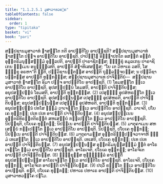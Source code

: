 ```yaml
---
title: "1.1.2.5.1 ມຸສາວາທວຄ຺ຄ"
tableOfContents: false
sidebar:
  order: 1
type: "tipitaka"
basket: "vi"
book: "pari"
---
```



<DynamicBreadcrumb />

<Division number="165" book="pari">

<Paragraph number="385" book="pari">
ສມ຺ປຊານມຸສາວາທໍ ຠາສນ຺ໂຕ ກຕິ ອາປຕ຺ຕິໂຍ ອາປຊ຺ຊຕິ? ສມ຺ປຊານມຸສາວາທໍ ຠາສນ຺ໂຕ ປຎ຺ຈ ອາປຕ຺ຕິໂຍ ອາປຊ຺ຊຕິ. ປາປິຈ຺ໂຉ ອິຈ຺ຉາປກໂຕ ອສນ຺ຕໍ ອຠູຕໍ ອຸຕ຺ຕຣິມນຸສ຺ສຘມ຺ມໍ ອຸລ຺ລປຕິ, ອາປຕ຺ຕິ ປາຣາຊິກສ຺ສ; ຠິກ຺ຂຸໍ ອມູລເກນ ປາຣາຊິເກນ ຘມ຺ເມນ ອນຸທ຺ຘໍເສຕິ, ອາປຕ຺ຕິ ສໍຆາທິເສສສ຺ສ; “ໂຍ ເຕ ວິຫາເຣ ວສຕິ, ໂສ ຠິກ຺ຂຸ ອຣຫາ”ຕິ ຠຓຕິ, ປຏິວິຊານນ຺ຕສ຺ສ ອາປຕ຺ຕິ ຖຸລ຺ລຈ຺ຈຍສ຺ສ; ນ ປຏິວິຊານນ຺ຕສ຺ສ ອາປຕ຺ຕິ ທຸກ຺ກຏສ຺ສ; ສມ຺ປຊານມຸສາວາເທ ປາຈິຕ຺ຕິຍໍ—  ສມ຺ປຊານມຸສາວາທໍ ຠາສນ຺ໂຕ ອິມາ ປຎ຺ຈ ອາປຕ຺ຕິໂຍ ອາປຊ຺ຊຕິ. (1)
</Paragraph>

<Paragraph number="386" book="pari">
ໂອມສນ຺ໂຕ ທ຺ເວ ອາປຕ຺ຕິໂຍ ອາປຊ຺ຊຕິ. ອຸປສມ຺ປນ຺ນໍ ໂອມສຕິ, ອາປຕ຺ຕິ ປາຈິຕ຺ຕິຍສ຺ສ; ອນຸປສມ຺ປນ຺ນໍ ໂອມສຕິ, ອາປຕ຺ຕິ ທຸກ຺ກຏສ຺ສ. (2)
</Paragraph>

<Paragraph number="387" book="pari">
ເປສຸຎ຺ຎໍ ອຸປສໍຫຣນ຺ໂຕ ທ຺ເວ ອາປຕ຺ຕິໂຍ ອາປຊ຺ຊຕິ. ອຸປສມ຺ປນ຺ນສ຺ສ ເປສຸຎ຺ຎໍ ອຸປສໍຫຣຕິ, ອາປຕ຺ຕິ ປາຈິຕ຺ຕິຍສ຺ສ; ອນຸປສມ຺ປນ຺ນສ຺ສ ເປສຸຎ຺ຎໍ ອຸປສໍຫຣຕິ, ອາປຕ຺ຕິ ທຸກ຺ກຏສ຺ສ. (3)
</Paragraph>

<Paragraph number="388" book="pari">
ອນຸປສມ຺ປນ຺ນໍ ປທໂສ ຘມ຺ມໍ ວາເຈນ຺ໂຕ ທ຺ເວ ອາປຕ຺ຕິໂຍ ອາປຊ຺ຊຕິ. ວາເຈຕິ, ປໂຍເຄ ທຸກ຺ກຏໍ; ປເທ ປເທ ອາປຕ຺ຕິ ປາຈິຕ຺ຕິຍສ຺ສ. (4)
</Paragraph>

<Paragraph number="389" book="pari">
ອນຸປສມ຺ປນ຺ເນນ ອຸຕ຺ຕຣິທິຣຕ຺ຕຕິຣຕ຺ຕໍ ສຫເສຍ຺ຍໍ ກປ຺ເປນ຺ໂຕ ທ຺ເວ ອາປຕ຺ຕິໂຍ ອາປຊ຺ຊຕິ. ນິປຊ຺ຊຕິ, ປໂຍເຄ ທຸກ຺ກຏໍ; ນິປນ຺ເນ ອາປຕ຺ຕິ ປາຈິຕ຺ຕິຍສ຺ສ. (5)
</Paragraph>

<Paragraph number="390" book="pari">
ມາຕຸຄາເມນ ສຫເສຍ຺ຍໍ ກປ຺ເປນ຺ໂຕ ທ຺ເວ ອາປຕ຺ຕິໂຍ ອາປຊ຺ຊຕິ. ນິປຊ຺ຊຕິ, ປໂຍເຄ ທຸກ຺ກຏໍ; ນິປນ຺ເນ ອາປຕ຺ຕິ ປາຈິຕ຺ຕິຍສ຺ສ. (6)
</Paragraph>

<Paragraph number="391" book="pari">
ມາຕຸຄາມສ຺ສ ອຸຕ຺ຕຣິຉປ຺ປຎ຺ຈວາຈາຫິ ຘມ຺ມໍ ເທເສນ຺ໂຕ ທ຺ເວ ອາປຕ຺ຕິໂຍ ອາປຊ຺ຊຕິ. ເທເສຕິ, ປໂຍເຄ ທຸກ຺ກຏໍ; ປເທ ປເທ ອາປຕ຺ຕິ ປາຈິຕ຺ຕິຍສ຺ສ. (7)
</Paragraph>

<Paragraph number="392" book="pari">
ອນຸປສມ຺ປນ຺ນສ຺ສ ອຸຕ຺ຕຣິມນຸສ຺ສຘມ຺ມໍ ຠູຕໍ ອາໂຣເຈນ຺ໂຕ ທ຺ເວ ອາປຕ຺ຕິໂຍ ອາປຊ຺ຊຕິ. ອາໂຣເຈຕິ, ປໂຍເຄ ທຸກ຺ກຏໍ; ອາໂຣຈິເຕ ອາປຕ຺ຕິ ປາຈິຕ຺ຕິຍສ຺ສ. (8)
</Paragraph>

<Paragraph number="393" book="pari">
ຠິກ຺ຂຸສ຺ສ ທຸຏ຺ຐຸລ຺ລໍ ອາປຕ຺ຕິໍ ອນຸປສມ຺ປນ຺ນສ຺ສ ອາໂຣເຈນ຺ໂຕ ທ຺ເວ ອາປຕ຺ຕິໂຍ ອາປຊ຺ຊຕິ. ອາໂຣເຈຕິ, ປໂຍເຄ ທຸກ຺ກຏໍ; ອາໂຣຈິເຕ ອາປຕ຺ຕິ ປາຈິຕ຺ຕິຍສ຺ສ. (9)
</Paragraph>

<Paragraph number="394" book="pari">
ປຖວິໍ ຂຓນ຺ໂຕ ທ຺ເວ ອາປຕ຺ຕິໂຍ ອາປຊ຺ຊຕິ. ຂຓຕິ, ປໂຍເຄ ທຸກ຺ກຏໍ; ປຫາເຣ ປຫາເຣ ອາປຕ຺ຕິ ປາຈິຕ຺ຕິຍສ຺ສ. (10)

</Paragraph>
</Division>

<Paragraph number="395" type="center" book="pari">
ມຸສາວາທວຄ຺ໂຄ ປຐໂມ.
</Paragraph>